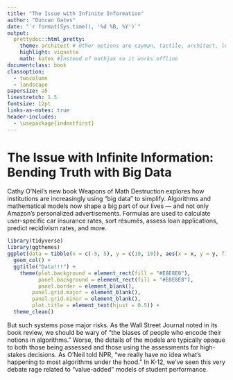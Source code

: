 ```yaml
---
title: "The Issue with Infinite Information"
author: "Duncan Gates"
date: "`r format(Sys.time(), '%d %B, %Y')`"
output: 
  prettydoc::html_pretty:
    theme: architect # Other options are cayman, tactile, architect, leonids, hpstr
    highlight: vignette
    math: katex #Instead of mathjax so it works offline
documentclass: book
classoption:
  - twocolumn
  - landscape
papersize: a5
linestretch: 1.5
fontsize: 12pt
links-as-notes: true
header-includes:
  - \usepackage{indentfirst}
---
```


# The Issue with Infinite Information: Bending Truth with Big Data

Cathy O’Neil’s new book Weapons of Math Destruction explores how institutions are increasingly using “big data” to simplify. Algorithms and mathematical models now shape a big part of our lives — and not only Amazon’s personalized advertisements. Formulas are used to calculate user-specific car insurance rates, sort résumés, assess loan applications, predict recidivism rates, and more.

```r
library(tidyverse)
library(ggthemes)
ggplot(data = tibble(x = c(-5, 5), y = c(10, 10)), aes(x = x, y = y, fill = x)) + 
  geom_col() + 
  ggtitle("Data!!!") + 
    theme(plot.background = element_rect(fill = "#E8E8E8"),
          panel.background = element_rect(fill = "#E8E8E8"),
          panel.border = element_blank(),
        panel.grid.major = element_blank(),
        panel.grid.minor = element_blank(),
        plot.title = element_text(hjust = 0.5)) +
  theme_clean()
```


But such systems pose major risks. As the Wall Street Journal noted in its book review, we should be wary of “the biases of people who encode their notions in algorithms.” Worse, the details of the models are typically opaque to both those being assessed and those using the assessments for high-stakes decisions. As O’Neil told NPR, “we really have no idea what’s happening to most algorithms under the hood.” In K-12, we’ve seen this very debate rage related to “value-added” models of student performance.




